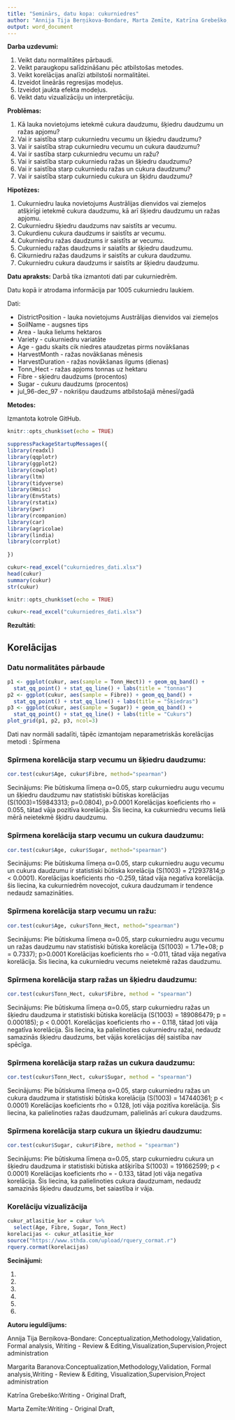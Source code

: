 ```yaml
---
title: "Seminārs, datu kopa: cukurniedres"
author: "Annija Tija Berņikova-Bondare, Marta Zemīte, Katrīna Grebeško, Margarita Baranova"
output: word_document
---
```


**Darba uzdevumi:**

1. Veikt datu normalitātes pārbaudi.
2. Veikt paraugkopu salīdzināšanu pēc atbilstošas metodes.
3. Veikt korelācijas analīzi atbilstoši normalitātei.
4. Izveidot lineārās regresijas modeļus.
5. Izveidot jaukta efekta modeļus.
6. Veikt datu vizualizāciju un interpretāciju.

**Problēmas:**

1. Kā lauka novietojums ietekmē cukura daudzumu, šķiedru daudzumu un ražas apjomu?
2. Vai ir saistība starp cukurniedru vecumu un šķiedru daudzumu?
3. Vai ir saistība strap cukurniedru vecumu un cukura daudzumu?
4. Vai ir sastība starp cukurniedru vecumu un ražu?
5. Vai ir saistība starp cukurniedu ražas un šķiedru daudzumu?
6. Vai ir saistība starp cukurniedu ražas un cukura daudzumu?
7. Vai ir saistība starp cukurniedu cukura un šķidru daudzumu?

**Hipotēzes:**

1. Cukurniedru lauka novietojums Austrālijas dienvidos vai ziemeļos atšķirīgi ietekmē cukura daudzumu, kā arī šķiedru daudzumu un ražas apjomu.
2. Cukurniedru šķiedru daudzums nav saistīts ar vecumu.
3. Cukurdienu cukura daudzums ir saistīts ar vecumu.
4. Cukurniedru ražas daudzums ir saistīts ar vecumu.
5. Cukurniedu ražas daudzums ir saiatīts ar šķiedru daudzumu.
6. Cikurniedru ražas daudzums ir saistīts ar cukura daudzumu.
7. Cukurniedru cukura daudzums ir saistīts ar šķiedru daudzumu.


**Datu apraksts:**
Darbā tika izmantoti dati par cukurniedrēm.

Datu kopā ir atrodama informācija par 1005 cukurniedru laukiem.

Dati:

* DistrictPosition - lauka novietojums Austrālijas dienvidos vai ziemeļos
* SoilName - augsnes tips
* Area - lauka lielums hektaros
* Variety - cukurniedru variatāte
* Age - gadu skaits cik niedres ataudzetas pirms novākšanas
* HarvestMonth - ražas novākšanas mēnesis
* HarvestDuration - ražas novākšanas ilgums (dienas)
* Tonn_Hect - ražas apjoms tonnas uz hektaru
* Fibre - sķiedru daudzums (procentos)
* Sugar - cukuru daudzums (procentos)
* jul_96-dec_97 - nokrišņu daudzums atbilstošajā mēnesī/gadā


**Metodes:**

Izmantota kotrole GitHub.


```r
knitr::opts_chunk$set(echo = TRUE)
```


```r
suppressPackageStartupMessages({
library(readxl)
library(qqplotr)
library(ggplot2)
library(cowplot)
library(ltm)
library(tidyverse)
library(Hmisc)
library(EnvStats)
library(rstatix)
library(pwr)
library(rcompanion)
library(car)
library(agricolae)
library(lindia)
library(corrplot)
  
})
```


```r
cukur<-read_excel("cukurniedres_dati.xlsx")
head(cukur)
summary(cukur)
str(cukur)
```


```r
knitr::opts_chunk$set(echo = TRUE)
```


```r
cukur<-read_excel("cukurniedres_dati.xlsx")
```


**Rezultāti:**

## Korelācijas
### Datu normalitātes pārbaude

```r
p1 <- ggplot(cukur, aes(sample = Tonn_Hect)) + geom_qq_band() +
  stat_qq_point() + stat_qq_line() + labs(title = "tonnas")
p2 <- ggplot(cukur, aes(sample = Fibre)) + geom_qq_band() +
  stat_qq_point() + stat_qq_line() + labs(title = "Šķiedras")
p3 <- ggplot(cukur, aes(sample = Sugar)) + geom_qq_band() +
  stat_qq_point() + stat_qq_line() + labs(title = "Cukurs")
plot_grid(p1, p2, p3, ncol=3)
```

Dati nav normāli sadalīti, tāpēc izmantojam neparametriskās korelācijas metodi : Spīrmena

### Spīrmena korelācija starp vecumu un šķiedru daudzumu:

```r

cor.test(cukur$Age, cukur$Fibre, method="spearman") 
```
Secinājums: Pie būtiskuma līmeņa α=0.05, starp cukurniedru augu vecumu un šķiedru daudzumu nav statistiski būtiskas korelācijas (S(1003)=159843313; p=0.0804), 
p>0.0001
Korelācijas koeficients rho = 0.055, tātad vāja pozitīva korelācija.
Šis liecina, ka cukurniedru vecums lielā mērā neietekmē šķidru daudzumu.


### Spīrmena korelācija starp vecumu un cukura daudzumu:

```r
cor.test(cukur$Age, cukur$Sugar, method="spearman") 
```
Secinājums: Pie būtiskuma līmeņa α=0.05, starp cukurniedru augu vecumu un cukura daudzumu ir statistiski būtiska korelācija (S(1003) = 212937814;p < 0.0001). 
Korelācijas koeficients rho -0.259, tātad vāja negatīva korelācija.
šis liecina, ka cukurniedrēm novecojot, cukura daudzumam ir tendence nedaudz samazināties.

### Spīrmena korelācija starp vecumu un ražu:

```r
cor.test(cukur$Age, cukur$Tonn_Hect, method="spearman")
```
Secinājums: Pie būtiskuma līmeņa α=0.05, starp cukurniedru augu vecumu un ražas daudzumu nav statistiski būtiska korelācija (S(1003) = 1.71e+08; p = 0.7337); p>0.0001 
Korelācijas koeficients rho = -0.011, tātad vāja negatīva korelācija.
Šis liecina, ka cukurniedru vecums neietekmē ražas daudzumu.

### Spīrmena korelācija starp ražas un šķiedru daudzumu:

```r
cor.test(cukur$Tonn_Hect, cukur$Fibre, method = "spearman")
```
Secinājums: Pie būtiskuma līmeņa α=0.05, starp cukurniedru ražas un šķiedru daudzuma ir statistiski būtiska korelācija (S(1003) = 189086479; p = 0.000185); p < 0.0001.
Korelācijas koeficients rho = - 0.118, tātad ļoti vāja negatīva korelācija.
Šis liecina, ka palielinoties cukurniedru ražai, nedaudz samazinās šķiedru daudzums, bet vājās korelācijas dēļ saistība nav spēcīga.

### Spīrmena korelācija starp ražas un cukura daudzumu:

```r
cor.test(cukur$Tonn_Hect, cukur$Sugar, method = "spearman")
```
Secinājums: Pie būtiskuma līmeņa α=0.05, starp cukurniedru ražas un cukura daudzuma ir statistiski būtiska korelācija (S(1003) = 147440361; p < 0.0001)
Korelācijas koeficients rho = 0.128, ļoti vāja pozitīva korelācija.
Šis liecina, ka palielinoties ražas daudzumam, palielinās arī cukura daudzums.

### Spīrmena korelācija starp cukura un šķiedru daudzumu:

```r
cor.test(cukur$Sugar, cukur$Fibre, method = "spearman")
```
Secinājums: Pie būtiskuma līmeņa α=0.05, starp cukurniedru cukura un šķiedru daudzuma ir statistiski būtiska atšķirība S(1003) = 191662599; p < 0.0001)
Korelācijas koeficients rho = - 0.133, tātad ļoti vāja negatīva korelācija.
Šis liecina, ka palielinoties cukura daudzumam, nedaudz samazinās šķiedru daudzums, bet saiastība ir vāja.

### Korelāciju vizualizācija 
```r
cukur_atlasitie_kor = cukur %>%
  select(Age, Fibre, Sugar, Tonn_Hect)
korelacijas <- cukur_atlasitie_kor
source("https://www.sthda.com/upload/rquery_cormat.r")
rquery.cormat(korelacijas)
```




**Secinājumi:**

1.
2. 
3. 
4.
5.
6.


**Autoru ieguldījums:**

Annija Tija Berņikova-Bondare: Conceptualization,Methodology,Validation, Formal analysis, Writing - Review & Editing,Visualization,Supervision,Project administration

Margarita Baranova:Conceptualization,Methodology,Validation, Formal analysis,Writing - Review & Editing, Visualization,Supervision,Project administration

Katrīna Grebeško:Writing - Original Draft,

Marta Zemīte:Writing - Original Draft,

